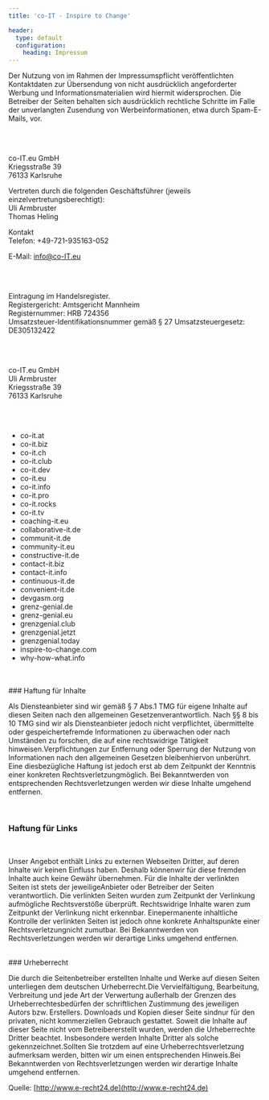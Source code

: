```yaml
---
title: 'co-IT - Inspire to Change'

header:
  type: default
  configuration:
    heading: Impressum
---
```



<HeadingArticle text='Widerspruch Werbe-Mails' />

Der Nutzung von im Rahmen der Impressumspflicht veröffentlichten Kontaktdaten zur Übersendung von nicht ausdrücklich angeforderter Werbung und Informationsmaterialien wird hiermit widersprochen. Die Betreiber der Seiten behalten sich ausdrücklich rechtliche Schritte im Falle der unverlangten Zusendung von Werbeinformationen, etwa durch Spam-E-Mails, vor.

<br />
<br />

<HeadingArticle text='Angaben gemäß § 5 TMG' />

co-IT.eu GmbH \
Kriegsstraße 39 \
76133 Karlsruhe

Vertreten durch die folgenden Geschäftsführer (jeweils einzelvertretungsberechtigt): \
Uli Armbruster \
Thomas Heling

Kontakt \
Telefon: +49-721-935163-052

E-Mail: [info@co-IT.eu](mailto:info@co-it.eu)

<br />
<br />

<HeadingArticle text='Registereintrag' />

Eintragung im Handelsregister. \
Registergericht: Amtsgericht Mannheim \
Registernummer: HRB 724356 \
Umsatzsteuer-Identifikationsnummer gemäß § 27 Umsatzsteuergesetz: DE305132422

<br />
<br />

<HeadingArticle text='Verantwortlich für den Inhalt nach § 55 Abs. 2 RStV' />

co-IT.eu GmbH \
Uli Armbruster \
Kriegsstraße 39 \
76133 Karlsruhe

<br />
<br />

<HeadingArticle text='Geltungsbereich' />

- co-it.at
- co-it.biz
- co-it.ch
- co-it.club
- co-it.dev
- co-it.eu
- co-it.info
- co-it.pro
- co-it.rocks
- co-it.tv
- coaching-it.eu
- collaborative-it.de
- communit-it.de
- community-it.eu
- constructive-it.de
- contact-it.biz
- contact-it.info
- continuous-it.de
- convenient-it.de
- devgasm.org
- grenz-genial.de
- grenz-genial.eu
- grenzgenial.club
- grenzgenial.jetzt
- grenzgenial.today
- inspire-to-change.com
- why-how-what.info
  <br />
  <br />

<HeadingArticle text='Haftungsausschluss (Disclaimer)' />

<br />
### Haftung für Inhalte

<br />

Als Diensteanbieter sind wir gemäß § 7 Abs.1 TMG für eigene Inhalte auf diesen Seiten nach den allgemeinen Gesetzenverantwortlich. Nach §§ 8 bis 10 TMG sind wir als Diensteanbieter jedoch nicht verpflichtet, übermittelte oder gespeichertefremde Informationen zu überwachen oder nach Umständen zu forschen, die auf eine rechtswidrige Tätigkeit hinweisen.Verpflichtungen zur Entfernung oder Sperrung der Nutzung von Informationen nach den allgemeinen Gesetzen bleibenhiervon unberührt. Eine diesbezügliche Haftung ist jedoch erst ab dem Zeitpunkt der Kenntnis einer konkreten Rechtsverletzungmöglich. Bei Bekanntwerden von entsprechenden Rechtsverletzungen werden wir diese Inhalte umgehend entfernen.

<br />

### Haftung für Links

<br />

Unser Angebot enthält Links zu externen Webseiten Dritter, auf deren Inhalte wir keinen Einfluss haben. Deshalb könnenwir für diese fremden Inhalte auch keine Gewähr übernehmen. Für die Inhalte der verlinkten Seiten ist stets der jeweiligeAnbieter oder Betreiber der Seiten verantwortlich. Die verlinkten Seiten wurden zum Zeitpunkt der Verlinkung aufmögliche Rechtsverstöße überprüft. Rechtswidrige Inhalte waren zum Zeitpunkt der Verlinkung nicht erkennbar. Einepermanente inhaltliche Kontrolle der verlinkten Seiten ist jedoch ohne konkrete Anhaltspunkte einer Rechtsverletzungnicht zumutbar. Bei Bekanntwerden von Rechtsverletzungen werden wir derartige Links umgehend entfernen.

<br />
### Urheberrecht

<br />

Die durch die Seitenbetreiber erstellten Inhalte und Werke auf diesen Seiten unterliegen dem deutschen Urheberrecht.Die Vervielfältigung, Bearbeitung, Verbreitung und jede Art der Verwertung außerhalb der Grenzen des Urheberrechtesbedürfen der schriftlichen Zustimmung des jeweiligen Autors bzw. Erstellers. Downloads und Kopien dieser Seite sindnur für den privaten, nicht kommerziellen Gebrauch gestattet. Soweit die Inhalte auf dieser Seite nicht vom Betreibererstellt wurden, werden die Urheberrechte Dritter beachtet. Insbesondere werden Inhalte Dritter als solche gekennzeichnet.Sollten Sie trotzdem auf eine Urheberrechtsverletzung aufmerksam werden, bitten wir um einen entsprechenden Hinweis.Bei Bekanntwerden von Rechtsverletzungen werden wir derartige Inhalte umgehend entfernen.

Quelle: [http://www.e-recht24.de](http://www.e-recht24.de)

